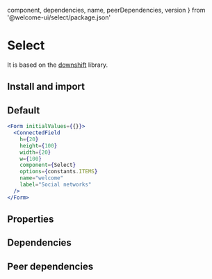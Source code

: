 
  component,
  dependencies,
  name,
  peerDependencies,
  version
} from '@welcome-ui/select/package.json'

# Select

<tagversion version={version} name={name} component={component} />

It is based on the [downshift](https://github.com/downshift-js/downshift) library.

## Install and import

<usage component={component} name={name} peerDependencies={peerDependencies} />

## Default

```jsx
<Form initialValues={{}}>
  <ConnectedField
    h={20}
    height={100}
    width={20}
    w={100}
    component={Select}
    options={constants.ITEMS}
    name="welcome"
    label="Social networks"
  />
</Form>
```

<!-- ## Clearable

```jsx
<Form initialValues={{ welcome2: ['github', 'twitter'] }}>
  <ConnectedField
    component={Select}
    isClearable
    options={constants.ITEMS}
    name="welcome2"
    label="Social networks"
  />
</Form>
```

## Multiple values

Just add the `isMultiple` prop. Note: to be able to choose multiple values you must pass an array for the `value`.

```jsx
<Form initialValues={{ welcome3: ['github', 'twitter'] }}>
  <ConnectedField
    component={Select}
    isMultiple
    options={constants.ITEMS}
    name="welcome3"
    label="Social networks"
  />
</Form>
```

Passing a `renderMultiple` function allows you to format the selected items below the select.

```jsx
<Form initialValues={{ welcome4: ['github', 'twitter'] }}>
  <ConnectedField
    component={Select}
    isMultiple
    name="welcome4"
    label="Social networks"
    options={constants.ITEMS}
    renderMultiple={(selected, handleRemove) => {
      return selected.map(option => {
        const Icon = option.icon
        return (
          <Tag
            key={option.value}
            variant="primary"
            onRemove={() => handleRemove(option.value)}
            mr="sm"
            mt="sm"
            size="lg"
          >
            <Icon mr="sm" />
            <Text variant="body3" m="0">
              {option.label}
            </Text>
          </Tag>
        )
      })
    }}
  />
</Form>
```

## Searchable

To be able to filter (i.e. search) the results, add the `isSearchable` prop.

```jsx
<Form initialValues={{}}>
  <ConnectedField
    component={Select}
    isSearchable
    options={constants.ITEMS}
    name="welcome5"
    label="Social networks"
  />
</Form>
```

## Add an icon

Pass `icon` to decorate your `Select`

```jsx
<Form initialValues={{}}>
  <ConnectedField
    component={Select}
    icon={<LinkIcon label="Social networks" color="light.100" />}
    name="welcome6"
    label="Social networks"
    options={constants.ITEMS}
  />
</Form>
```

## Formatting options

Passing a `renderItem` function allows you to format the options in the list.

Note: if you use `renderItem` with `isSearchable` or `isCreatable` the selected item will _not_ be formatted

Note: if you want to format the options _and_ the placeholder, create a dummy value as the first of your options with an empty string as the value (see code below).

```jsx
<Form initialValues={{ welcome7: 'twitter' }}>
  <ConnectedField
    component={Select}
    name="welcome7"
    label="Social networks"
    options={constants.ITEMS}
    renderItem={option => {
      const Icon = option.icon
      return (
        <div style={{ display: 'flex', alignItems: 'center' }}>
          <Icon mr="xs" /> <span>{option.label}</span>
        </div>
      )
    }}
  />
</Form>
```

## Creatable

You can _add_ items by passing the `isCreatable` prop. The returned item will be of the shape:

`{ value: 'name-to-be-kebab-cased', label: 'Name to be kebab-cased' }`

```jsx
<Form initialValues={{}}>
  <ConnectedField
    component={Select}
    isCreatable
    options={constants.ITEMS}
    name="welcome8"
    label="Social networks"
  />
</Form>
```

## Creatable with custom create button

Passing a `renderCreateItem` function allows you to format the create button in the list. It is a function and receives the input value as argument

```jsx
<Form initialValues={{}}>
  <ConnectedField
    component={Select}
    isCreatable
    label="Social networks"
    name="welcome8"
    options={constants.ITEMS}
    renderCreateItem={value => {
      return (
        <Box alignItems="center" display="flex">
          <AddIcon mr="sm" />
          <Text m={0}>
            Add <b>{value}</b> as a new social network
          </Text>
        </Box>
      )
    }}
  />
</Form>
```

## Using allowUnselectFromList and disableCloseOnSelect

These two options combined allows you, for example, to build a filter dropdown with checkboxes on each items.

```jsx
<Form initialValues={{ welcome9: ['github', 'twitter'] }}>
  <ConnectedField
    component={Select}
    icon={<LinkIcon label="Social networks" color="light.100" />}
    isMultiple
    isSearchable
    options={constants.ITEMS}
    name="welcome9"
    label="Filters"
    allowUnselectFromList
    disableCloseOnSelect
    renderItem={(item, selected) => {
      return (
        <Box display="flex" justifyContent="space-between">
          {item.label}
          <Box>
            <Checkbox type="checkbox" checked={selected} />
          </Box>
        </Box>
      )
    }}
  />
</Form>
```

## Combining props

You can pass any combination of the props above. For example below, we have a `Select` that allows you to search the options, choose multiple options, and create new options.

```jsx
<Form initialValues={{ welcome10: ['github', 'twitter'] }}>
  <ConnectedField
    component={Select}
    icon={<LinkIcon label="Social networks" color="light.100" />}
    isCreatable
    isMultiple
    isSearchable
    options={constants.ITEMS}
    name="welcome10"
    label="Social networks"
  />
</Form>
```

## With option groups

To use option groups, you must provide two additional props: `groupsEnabled` that allow nested options and `renderGroupHeader` that renders the header of a specific group

```jsx
<Form initialValues={{}}>
  <ConnectedField
    component={Select}
    options={constants.OPT_GROUP_ITEMS}
    name="welcome11"
    label="Social networks"
    groupsEnabled
    renderGroupHeader={({ label, options }) => (
      <Box p="xxs">
        <Box display="flex" justifyContent="space-between" alignItems="center">
          <Text variant="body3" m="0">
            {label}
          </Text>
          <Tag>{options.length}</Tag>
        </Box>
        {options.length === 0 && <Text variant="body4">No results found</Text>}
      </Box>
    )}
  />
</Form>
``` -->

## Properties

<props propTypes={props.propTypes.Select} />

## Dependencies

<dependencies dependencies={dependencies} />

## Peer dependencies

<dependencies dependencies={peerDependencies} />
